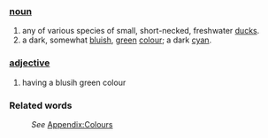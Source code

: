 ===[[noun]]===
#any of various species of small, short-necked, freshwater [[duck]]s.
#a dark, somewhat [[blue|bluish]], [[green]] [[color|colour]]; a dark [[cyan]].
===[[adjective]]===
#having a blusih green colour
===Related words===
:''See'' [[Wiktionary_Appendix:Colours|Appendix:Colours]]